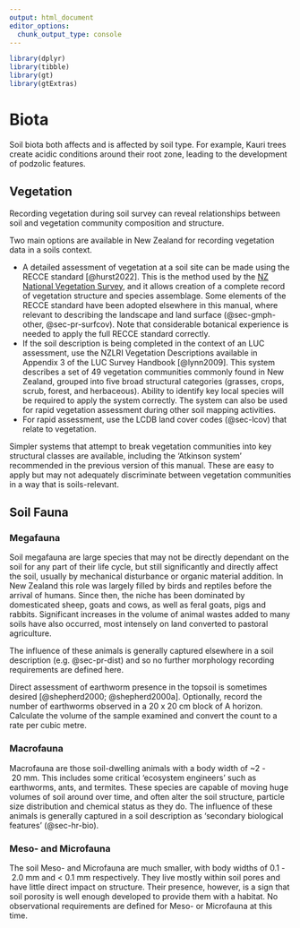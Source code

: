```yaml
---
output: html_document
editor_options: 
  chunk_output_type: console
---
```


```r
library(dplyr)
library(tibble)
library(gt)
library(gtExtras)
```

# Biota {#sec-biota}

Soil biota both affects and is affected by soil type. For example, Kauri trees create acidic conditions around their root zone, leading to the development of podzolic features.

## Vegetation {#sec-veg}

Recording vegetation during soil survey can reveal relationships between soil and vegetation community composition and structure.

Two main options are available in New Zealand for recording vegetation data in a soils context.

-   A detailed assessment of vegetation at a soil site can be made using the RECCE standard [@hurst2022]. This is the method used by the [NZ National Vegetation Survey](https://nvs.landcareresearch.co.nz/), and it allows creation of a complete record of vegetation structure and species assemblage. Some elements of the RECCE standard have been adopted elsewhere in this manual, where relevant to describing the landscape and land surface (@sec-gmph-other, @sec-pr-surfcov). Note that considerable botanical experience is needed to apply the full RECCE standard correctly.
-   If the soil description is being completed in the context of an LUC assessment, use the NZLRI Vegetation Descriptions available in Appendix 3 of the LUC Survey Handbook [@lynn2009]. This system describes a set of 49 vegetation communities commonly found in New Zealand, grouped into five broad structural categories (grasses, crops, scrub, forest, and herbaceous). Ability to identify key local species will be required to apply the system correctly. The system can also be used for rapid vegetation assessment during other soil mapping activities.
-   For rapid assessment, use the LCDB land cover codes (@sec-lcov) that relate to vegetation.

Simpler systems that attempt to break vegetation communities into key structural classes are available, including the 'Atkinson system' recommended in the previous version of this manual. These are easy to apply but may not adequately discriminate between vegetation communities in a way that is soils-relevant.

## Soil Fauna {#sec-fauna}

### Megafauna {#sec-fauna-mega}

Soil megafauna are large species that may not be directly dependant on the soil for any part of their life cycle, but still significantly and directly affect the soil, usually by mechanical disturbance or organic material addition. In New Zealand this role was largely filled by birds and reptiles before the arrival of humans. Since then, the niche has been dominated by domesticated sheep, goats and cows, as well as feral goats, pigs and rabbits. Significant increases in the volume of animal wastes added to many soils have also occurred, most intensely on land converted to pastoral agriculture.

The influence of these animals is generally captured elsewhere in a soil description (e.g. @sec-pr-dist) and so no further morphology recording requirements are defined here.

Direct assessment of earthworm presence in the topsoil is sometimes desired [@shepherd2000; @shepherd2000a]. Optionally, record the number of earthworms observed in a 20 x 20 cm block of A horizon. Calculate the volume of the sample examined and convert the count to a rate per cubic metre.

### Macrofauna {#sec-fauna-midi}

Macrofauna are those soil-dwelling animals with a body width of \~2 - 20 mm. This includes some critical 'ecosystem engineers' such as earthworms, ants, and termites. These species are capable of moving huge volumes of soil around over time, and often alter the soil structure, particle size distribution and chemical status as they do. The influence of these animals is generally captured in a soil description as 'secondary biological features' (@sec-hr-bio).

### Meso- and Microfauna {#sec-fauna-mini}

The soil Meso- and Microfauna are much smaller, with body widths of 0.1 - 2.0 mm and \< 0.1 mm respectively. They live mostly within soil pores and have little direct impact on structure. Their presence, however, is a sign that soil porosity is well enough developed to provide them with a habitat. No observational requirements are defined for Meso- or Microfauna at this time.
